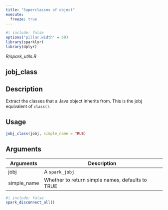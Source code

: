 ```yaml
---
title: "Superclasses of object"
execute:
  freeze: true
---
```


```r
#| include: false
options("pillar.width" = 60)
library(sparklyr) 
library(dplyr)
```

*R/spark_utils.R*

## jobj_class

## Description
Extract the classes that a Java object inherits from. This is the jobj equivalent of `class()`. 


## Usage
```r
jobj_class(jobj, simple_name = TRUE) 
```

## Arguments
|Arguments|Description|
|---|---|
| jobj | A `spark_jobj` |
| simple_name | Whether to return simple names, defaults to TRUE |








```r
#| include: false
spark_disconnect_all()
```
